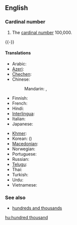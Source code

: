 ==English==

===Cardinal number===
{{enum|ten thousand|million|cardinal number|100,000}}
{{infl|en|numeral|head=[[hundred]] [[thousand]]}}

# {{cardinal}} The [[cardinal number]] 100,000.
{{-}}

====Translations====
{{trans-top|100,000}}
* Arabic: {{t|ar|مائة ألف|tr=mí'at 'alf}}
* [[Azeri]]: {{t|az|yüz min}}
* [[Chechen]]: {{tø|ce|бІе эзар|tr=bje ezar}}
* Chinese:
*: Mandarin: {{t|cmn|十萬|sc=Hani}}, {{t|cmn|十万|tr=shí-wàn|sc=Hani}}
* Finnish: {{t-|fi|satatuhatta}}
* French: {{t|fr|cent-mille|m}}
* Hindi: {{t+|hi|लाख|m|tr=lākh|xs=Hindi}}
* [[Interlingua]]: {{t|ia|cento milles}}
* Italian: {{t+|it|centomila}}
* Japanese: {{t|ja|十万|tr=じゅうまん, jū-man}}
{{trans-mid}}
* [[Khmer]]: {{t|km|មួយសែន|tr=muŏy sên|sc=Khmr}}
* Korean: {{t|ko|십만|tr=sip-man|sc=Hang}} ({{t|ko|十萬|sc=Hani}})
* [[Macedonian]]: {{t|mk|сто илјади|tr=sto íljadi}}
* Norwegian: {{t|no|hundretusen}}
* Portuguese: {{t|pt|cem mil}}
* Russian: {{t-|ru|сто тысяч|tr=sto týsjač}}
* [[Telugu]]: {{t-|te|లక్ష|tr=laksha}}
* Thai: {{t|th|แสน|tr=săen}}
* Turkish: {{t|tr|yüz bin}}
* Urdu: {{t-|ur|لاکھ|m|tr=lākh|xs=Urdu}}
* Vietnamese: {{t|vi|trăm nghìn|xs=Vietnamese}}
{{trans-bottom}}

===See also===
* [[hundreds and thousands]]

[[hu:hundred thousand]]